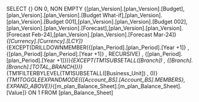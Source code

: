 SELECT {} ON 0, NON EMPTY {[plan_Version].[plan_Version].[Budget],[plan_Version].[plan_Version].[Budget What-if],[plan_Version].[plan_Version].[Budget 001],[plan_Version].[plan_Version].[Budget 002],[plan_Version].[plan_Version].[Forecast],[plan_Version].[plan_Version].[Forecast Feb-24],[plan_Version].[plan_Version].[Forecast Mar-24]}*{[Currency].[Currency].[LCY]}*{EXCEPT(DRILLDOWNMEMBER({[plan_Period].[plan_Period].[Year +1]} , {[plan_Period].[plan_Period].[Year +1]} , RECURSIVE) , {[plan_Period].[plan_Period].[Year +1]})}*{EXCEPT(TM1SUBSETALL([Branch]) , {[Branch].[Branch].[TOTAL_BRANCH]})}*{TM1FILTERBYLEVEL(TM1SUBSETALL([Business_Unit]) , 0)}*{TM1TOGGLEEXPANDMODE({[Account_BS].[Account_BS].MEMBERS}, EXPAND_ABOVE)}*{[m_plan_Balance_Sheet].[m_plan_Balance_Sheet].[Value]} ON 1 FROM [plan_Balance_Sheet]